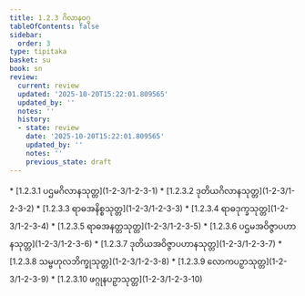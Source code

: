 ```yaml
---
title: 1.2.3 ဂိလာနဝဂ္ဂ
tableOfContents: false
sidebar:
  order: 3
type: tipitaka
basket: su
book: sn
review:
  current: review
  updated: '2025-10-20T15:22:01.809565'
  updated_by: ''
  notes: ''
  history:
  - state: review
    date: '2025-10-20T15:22:01.809565'
    updated_by: ''
    notes: ''
    previous_state: draft
---
```



<DynamicBreadcrumb />


<ReviewStatus review={frontmatter.review} showDetails={true} />

<HypothesisAnnotation frontmatter={frontmatter} />



<TableOfContents book="sn" section="1.2.3">
* [1.2.3.1 ပဌမဂိလာနသုတ္တ](1-2-3/1-2-3-1)
* [1.2.3.2 ဒုတိယဂိလာနသုတ္တ](1-2-3/1-2-3-2)
* [1.2.3.3 ရာဓအနိစ္စသုတ္တ](1-2-3/1-2-3-3)
* [1.2.3.4 ရာဓဒုက္ခသုတ္တ](1-2-3/1-2-3-4)
* [1.2.3.5 ရာဓအနတ္တသုတ္တ](1-2-3/1-2-3-5)
* [1.2.3.6 ပဌမအဝိဇ္ဇာပဟာနသုတ္တ](1-2-3/1-2-3-6)
* [1.2.3.7 ဒုတိယအဝိဇ္ဇာပဟာနသုတ္တ](1-2-3/1-2-3-7)
* [1.2.3.8 သမ္ဗဟုလဘိက္ခုသုတ္တ](1-2-3/1-2-3-8)
* [1.2.3.9 လောကပဉှာသုတ္တ](1-2-3/1-2-3-9)
* [1.2.3.10 ဖဂ္ဂုနပဉှာသုတ္တ](1-2-3/1-2-3-10)
</TableOfContents>